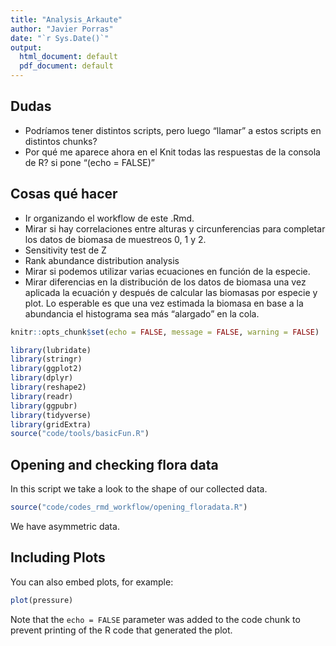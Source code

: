 ```yaml
---
title: "Analysis_Arkaute"
author: "Javier Porras"
date: "`r Sys.Date()`"
output:
  html_document: default
  pdf_document: default
---
```

## Dudas 
- Podríamos tener distintos scripts, pero luego "llamar" a estos scripts en distintos chunks? 
- Por qué me aparece ahora en el Knit todas las respuestas de la consola de R? si pone "(echo = FALSE)"

## Cosas qué hacer
- Ir organizando el workflow de este .Rmd. 
- Mirar si hay correlaciones entre alturas y circunferencias para completar los datos de biomasa de muestreos 0, 1 y 2. 
- Sensitivity test de Z
- Rank abundance distribution analysis
- Mirar si podemos utilizar varias ecuaciones en función de la especie. 
- Mirar diferencias en la distribución de los datos de biomasa una vez aplicada la ecuación y después de calcular las biomasas por especie y plot. Lo esperable es que una vez estimada la biomasa en base a la abundancia el histograma sea más "alargado" en la cola.


```r
knitr::opts_chunk$set(echo = FALSE, message = FALSE, warning = FALSE)
```

```r
library(lubridate)
library(stringr)
library(ggplot2)
library(dplyr)
library(reshape2)
library(readr)
library(ggpubr)
library(tidyverse)
library(gridExtra)
source("code/tools/basicFun.R")
```


## Opening and checking flora data

In this script we take a look to the shape of our collected data. 

```r
source("code/codes_rmd_workflow/opening_floradata.R")

```

We have asymmetric data. 

## Including Plots

You can also embed plots, for example:

```r
plot(pressure)
```

Note that the `echo = FALSE` parameter was added to the code chunk to prevent printing of the R code that generated the plot.

